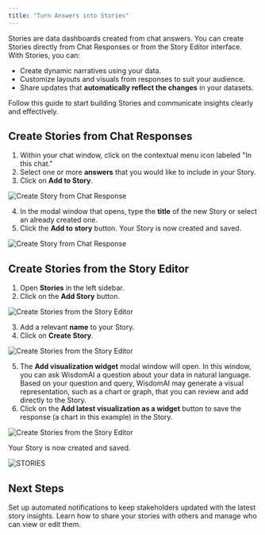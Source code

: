 ```yaml
---
title: "Turn Answers into Stories"
---
```


Stories are data dashboards created from chat answers. You can create Stories directly from Chat Responses or from the Story Editor interface. With Stories, you can:

- Create dynamic narratives using your data.
- Customize layouts and visuals from responses to suit your audience.
- Share updates that **automatically reflect the changes** in your datasets.

Follow this guide to start building Stories and communicate insights clearly and effectively.

## Create Stories from Chat Responses

1. Within your chat window, click on the contextual menu icon labeled "In this chat."
2. Select one or more **answers** that you would like to include in your Story.
3. Click on **Add to Story**.

![Create Story from Chat Response](/images/Add-to-story.png)

4. In the modal window that opens, type the **title** of the new Story or select an already created one.
5. Click the **Add to story** button. Your Story is now created and saved.

![Create Story from Chat Response](/images/Add-to-story4-5.png)

## Create Stories from the Story Editor

1. Open **Stories** in the left sidebar.
2. Click on the **Add Story** button.

![Create Stories from the Story Editor](/images/fromstory1.png)

3. Add a relevant **name** to your Story.
4. Click on **Create Story**.

![Create Stories from the Story Editor](/images/fromstory3-4v2.png)

5. The **Add visualization widget** modal window will open.  In this window, you can ask WisdomAI a question about your data in natural language. Based on your question and query, WisdomAI may generate a visual representation, such as a chart or graph, that you can review and add directly to the Story.
6. Click on the **Add latest visualization as a widget** button to save the response (a chart in this example) in the Story.

![Create Stories from the Story Editor](/images/fromstory5and6v2.png)

Your Story is now created and saved.

![STORIES](/images/STORIES-visual.png)

## Next Steps 

<CardGroup cols={2}>
  <Card title="Schedule Story Notifications" icon="calendar-days" href="/using-wisdom-ai-everyday/schedule-story-notifications">
    Set up automated notifications to keep stakeholders updated with the latest story insights.
  </Card>
  <Card title="Share Stories and Set Access Control" icon="share-nodes" href="/using-wisdom-ai-everyday/share-stories-and-set-access-control">
    Learn how to share your stories with others and manage who can view or edit them.
  </Card>
</CardGroup>